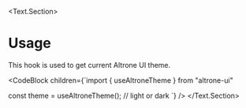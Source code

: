 
<BluePrint title="useAltroneTheme" />

<Text.Section>
  # Usage

  This hook is used to get current Altrone UI theme.

  <CodeBlock children={`import { useAltroneTheme } from "altrone-ui"

const theme = useAltroneTheme(); // light or dark
`} />
</Text.Section>